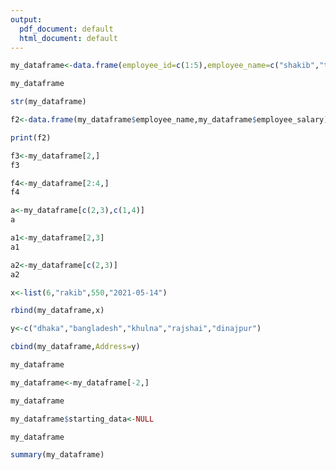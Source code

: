 ---
output:
  pdf_document: default
  html_document: default
---

```{r}
my_dataframe<-data.frame(employee_id=c(1:5),employee_name=c("shakib","tamim","riyad","masrafi","musfiq"),employee_salary=c(120,330,440,500,210),starting_data=as.Date(c("2022-1-10","2021-02-11","2023-05-15","2021-10-20","2012-11-22")),stringsAsFactors = FALSE)
```




```{r}
my_dataframe
```


```{r}
str(my_dataframe)
```


```{r}
f2<-data.frame(my_dataframe$employee_name,my_dataframe$employee_salary)

```


```{r}
print(f2)
```


```{r}
f3<-my_dataframe[2,]
f3
```


```{r}
f4<-my_dataframe[2:4,]
f4
```
```{r}
a<-my_dataframe[c(2,3),c(1,4)]
a

```

```{r}
a1<-my_dataframe[2,3]
a1
```


```{r}
a2<-my_dataframe[c(2,3)]
a2
```


```{r}
x<-list(6,"rakib",550,"2021-05-14")
```

```{r}
rbind(my_dataframe,x)
```


```{r}
y<-c("dhaka","bangladesh","khulna","rajshai","dinajpur")
```


```{r}
cbind(my_dataframe,Address=y)
```


```{r}
my_dataframe
```


```{r}
my_dataframe<-my_dataframe[-2,]
```


```{r}
my_dataframe
```


```{r}
my_dataframe$starting_data<-NULL
```


```{r}
my_dataframe
```


```{r}
summary(my_dataframe)
```


```{r}
```


```{r}
```


```{r}
```


```{r}
```


```{r}
```


```{r}
```


```{r}
```


```{r}
```


```{r}
```


